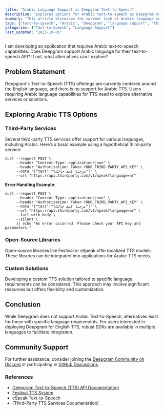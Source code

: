 ```yaml
---
title: "Arabic Language Support in Deepgram Text-to-Speech"
description: "Explores options for Arabic text-to-speech as Deepgram currently lacks support."
summary: "This article discusses the current lack of Arabic language support in Deepgram's text-to-speech offerings and explores potential alternatives, including third-party services, open-source libraries, and custom solutions for users requiring Arabic voice synthesis capabilities."
tags: ["text-to-speech", "Arabic", "Deepgram", "language support", "third-party services"]
categories: ["Text-to-Speech", "Language Support"]
last_updated: "2023-10-06"
---
```


<CommunityQuestion>I am developing an application that requires Arabic text-to-speech capabilities. Does Deepgram support Arabic language for their text-to-speech API? If not, what alternatives can I explore?</CommunityQuestion>

## Problem Statement
Deepgram's Text-to-Speech (TTS) offerings are currently centered around the English language, and there is no support for Arabic TTS. Users requiring Arabic language capabilities for TTS need to explore alternative services or solutions.

## Exploring Arabic TTS Options

### Third-Party Services
Several third-party TTS services offer support for various languages, including Arabic. Here’s a basic example using a hypothetical third-party service:

```shell
curl --request POST \
     --header "Content-Type: application/json" \
     --header "Authorization: Token YOUR_THIRD_PARTY_API_KEY" \
     --data '{"text":"مرحبا كيف حالك؟"}' \
     --url "https://api.thirdparty.com/v1/speak?language=ar"
```

**Error Handling Example:**
```shell
curl --request POST \
     --header "Content-Type: application/json" \
     --header "Authorization: Token YOUR_THIRD_PARTY_API_KEY" \
     --data '{"text":"مرحبا كيف حالك؟"}' \
     --url "https://api.thirdparty.com/v1/speak?language=ar" \
     --fail-with-body \
     --silent \
     || echo "An error occurred. Please check your API key and parameters."
```

### Open-Source Libraries
Open-source libraries like Festival or eSpeak offer localized TTS models. These libraries can be integrated into applications for Arabic TTS needs.

### Custom Solutions
Developing a custom TTS solution tailored to specific language requirements can be considered. This approach may involve significant resources but offers flexibility and customization.

## Conclusion
While Deepgram does not support Arabic Text-to-Speech, alternatives exist for those with specific language requirements. For users interested in deploying Deepgram for English TTS, robust SDKs are available in multiple languages to facilitate integration.

## Community Support
For further assistance, consider joining the [Deepgram Community on Discord](https://discord.gg/deepgram) or participating in [GitHub Discussions](https://github.com/deepgram/deepgram-js/discussions).

### References
- [Deepgram Text-to-Speech (TTS) API Documentation](/docs/tts-rest)
- [Festival TTS System](http://www.cstr.ed.ac.uk/projects/festival/)
- [eSpeak Text-to-Speech](http://espeak.sourceforge.net/)
- [Third-Party TTS Services Documentation]
